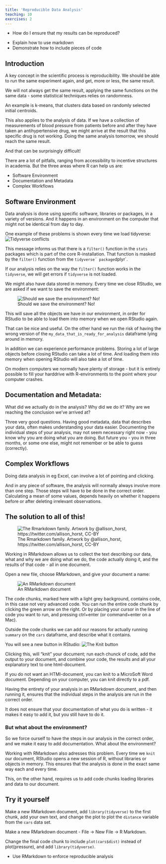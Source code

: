 ```yaml
---
title: 'Reproducible Data Analysis'
teaching: 10
exercises: 2
---
```


:::::::::::::::::::::::::::::::::::::: questions 

- How do I ensure that my results can be reproduced?

::::::::::::::::::::::::::::::::::::::::::::::::

::::::::::::::::::::::::::::::::::::: objectives

- Explain how to use markdown
- Demonstrate how to include pieces of code

::::::::::::::::::::::::::::::::::::::::::::::::

## Introduction

A key concept in the scientific process is reproducibility. We should be able to 
run the same experiment again, and get, more or less, the same result. 

::: instructor
We will not always get the same result, applying the same functions on the
same data - some statistical techniques relies on randomness.

An example is k-means, that clusters data based on randomly selected initial
centroids.

:::

This also applies to the analysis of data. If we have a collection of 
measurements of blood pressure from patients before and after they have taken 
an antihypertensive drug, we might arrive at the result that this specific drug 
is not working. Doing the same analysis tomorrow, we should reach the same result.

And that can be surprisingly difficult!

There are a lot of pitfalls, ranging from accessibility to incentive structures
in academia. But the three areas where R can help us are:

* Software Environment
* Documentation and Metadata
* Complex Workflows

## Software Environment

Data analysis is done using specific software, libraries or packages,
in a variety of versions. And it happens in an environment on the computer that
might not be identical from day to day.

One example of these problems is shown every time we load tidyverse:
![Tidyverse conflicts](fig/tidyverse_conflicts.png)

This message informs us that there is a `filter()` function in the `stats` 
packages which is part of the core R-installation. That function is masked by the
`filter()` function from the `tidyverse´ package `dplyr`.

If our analysis relies on the way the `filter()` function works in the 
`tidyverse`, we will get errors if `tidyverse` is not loaded.

We might also have data stored in memory. Every time we close RStudio, we are 
asked if we want to save the environment:

![Should we save the environment? No!](fig/save_environment.png)

This will save all the objects we have in our environment, in order for RStudio
to be able to load them into memory when we open RStudio again.

That can be nice and useful. On the other hand we run the risk of having the 
wrong version of the `my_data_that_is_ready_for_analysis` dataframe lying around in memory. 

In addition we can experience performance problems. Storing a lot of large objects
before closing RStudio can take a lot of time. And loading them into memory
when opening RStudio will also take a lot of time.

On modern computers we normally have plenty of storage - but it is entirely 
possible to fill your harddrive with R-environments to the point where your 
computer crashes.



## Documentation and Metadata:

What did we actually do in the analysis? Why did we do it? Why are we reaching the conclusion we've arrived at?

Three very good questions. Having good metadata, data that describes your data,
often makes understanding your data easier. Documenting the individual steps of
your analysis, may not seem necessary right now - you know why you are doing
what you are doing. But future you - you in three months, or some one else,
might not remember or be able to guess (correctly).


## Complex Workflows

Doing data analysis in eg Excel, can involve a lot of pointing and clicking.

And in any piece of software, the analysis will normally always involve more than one
step. Those steps will have to be done in the correct order. Calculating
a mean of some values, depends heavily on whether it happens before or after 
deleting irrelevant observations.

## The solution to all of this!

![The Rmarkdown family. Artwork by @allison_horst, https://twitter.com/allison_horst, CC-BY](fig/horstmarkdown.png)


Working in RMarkdown allows us to collect the text describing our data, what and
why we are doing what we do, the code actually doing it, and the results of that code -
all in one document.

Open a new file, choose RMarkdown, and give your document a name:

![An RMarkdown document](fig/rmarkdown.png)

The code chunks, marked here with a light grey background, contains code, 
in this case not very advanced code. You can run the entire code chunk by 
clicking the green arrow on the right. Or by placing your cursor in the line
of code you want to run, and pressing ctrl+enter (or command+enter on a Mac).

Outside the code chunks we can add 
our reasons for actually running `summary` on the `cars` dataframe, and describe
what it contains. 

You will see a new button in RStudio:
![The Knit button](fig/knitr_button.png)

Clicking this, will "knit" your document; run each chunck of code, add the 
output to your document, and combine your code, the results and all your explanatory
text to one html-document.

If you do not want an HTMl-document, you can knit to a MicroSoft Word document. 
Depending on your computer, you can knit directly to a pdf.


Having the entirety of your analysis in an RMarkdown document, and then running it,
ensures that the individual steps in the analysis are run in the correct order.

It does not ensure that your documentation of what you do is written - it
makes it easy to add it, but you still have to do it.

### But what about the environment?

So we force ourself to have the steps in our analysis in the correct order, and
we make it easy to add documentation. What about the environment?

Working with RMarkdown also adresses this problem. 
Every time we `knit` our document, RStudio 
opens a new session of R, without libraries or objects in memory. This ensures
that the analysis is done in the exact same way each and every time.

This, on the other hand, requires us to add code chunks loading libraries and 
data to our document.


:::: challenge
## Try it yourself

Make a new RMarkdown document, add `library(tidyverse)` to the first chunk, add 
your own text, and change the plot to plot the `distance` variable from the `cars`
data set.

:::: solution

Make a new RMarkdown document - File -> New File -> R Markdown.

Change the final code chunk to include `plot(cars$dist)` instead of plot(pressure),
and add `library(tidyverse)`.


::::

::::



::::::::::::::::::::::::::::::::::::: keypoints 

- Use RMarkdown to enforce reproducible analysis

::::::::::::::::::::::::::::::::::::::::::::::::

